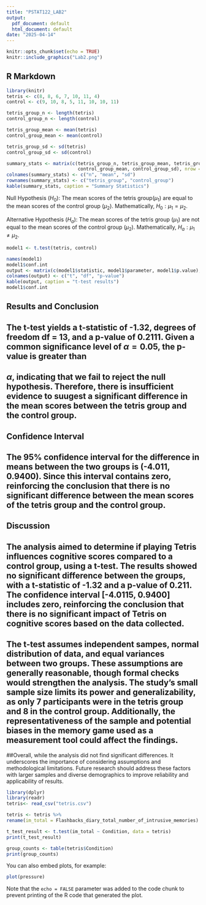 ```yaml
---
title: "PSTAT122_LAB2"
output:
  pdf_document: default
  html_document: default
date: "2025-04-14"
---
```


```r
knitr::opts_chunk$set(echo = TRUE)
knitr::include_graphics("Lab2.png")
```

## R Markdown

```r
library(knitr)
tetris <- c(8, 8, 6, 7, 10, 11, 4)
control <- c(9, 10, 8, 5, 11, 10, 10, 11)

tetris_group_n <- length(tetris)
control_group_n <- length(control)

tetris_group_mean <- mean(tetris)
control_group_mean <- mean(control)

tetris_group_sd <- sd(tetris)
control_group_sd <- sd(control)

summary_stats <- matrix(c(tetris_group_n, tetris_group_mean, tetris_group_sd, control_group_n,
                          control_group_mean, control_group_sd), nrow = 2, byrow = TRUE)
colnames(summary_stats) <- c("n", "mean", "sd")
rownames(summary_stats) <- c("tetris_group", "control_group")
kable(summary_stats, caption = "Summary Statistics")
```

Null Hypothesis ($H_0$): The mean scores of the tetris group($\mu_1$) are equal to the mean scores of the control group ($\mu_2$). Mathematically, $H_0: \mu_1 = \mu_2$.

Alternative Hypothesis ($H_a$): The mean scores of the tetris group ($\mu_1$) are not equal to the mean scores of the control group ($\mu_2$). Mathematically, $H_a: \mu_1 \neq \mu_2$.

```r
model1 <- t.test(tetris, control)

names(model1)
model1$conf.int
output <- matrix(c(model1$statistic, model1$parameter, model1$p.value), nrow = 1)
colnames(output) <- c("t", "df", "p-value")
kable(output, caption = "t-test results")
model1$conf.int
```

## Results and Conclusion

## The t-test yields a t-statistic of -1.32, degrees of freedom df = 13, and a p-value of 0.2111. Given a common significance level of $\alpha = 0.05$, the p-value is greater than

## $\alpha$, indicating that we fail to reject the null hypothesis. Therefore, there is insufficient evidence to suugest a significant difference in the mean scores between the tetris group and the control group.

## Confidence Interval

## The 95% confidence interval for the difference in means between the two groups is (-4.011, 0.9400). Since this interval contains zero, reinforcing the conclusion that there is no significant difference between the mean scores of the tetris group and the control group.

## Discussion

## The analysis aimed to determine if playing Tetris influences cognitive scores compared to a control group, using a t-test. The results showed no significant difference between the groups, with a t-statistic of -1.32 and a p-value of 0.211. The confidence interval [-4.0115, 0.9400] includes zero, reinforcing the conclusion that there is no significant impact of Tetris on cognitive scores based on the data collected.

## The t-test assumes independent sampes, normal distribution of data, and equal variances between two groups. These assumptions are generally reasonable, though formal checks would strengthen the analysis. The study's small sample size limits its power and generalizability, as only 7 participants were in the tetris group and 8 in the control group. Additionally, the representativeness of the sample and potential biases in the memory game used as a measurement tool could affect the findings.

##Overall, while the analysis did not find significant differences. It underscores the importance of considering assumptions and methodological limitations. Future research should address these factors with larger samples and diverse demographics to improve reliability and applicability of results.

```r
library(dplyr)
library(readr)
tetris<- read_csv("tetris.csv")

tetris <- tetris %>%
rename(im_total = Flashbacks_diary_total_number_of_intrusive_memories)

t_test_result <- t.test(im_total ~ Condition, data = tetris)
print(t_test_result)

group_counts <- table(tetris$Condition)
print(group_counts)
```
You can also embed plots, for example:

```r
plot(pressure)
```

Note that the `echo = FALSE` parameter was added to the code chunk to prevent printing of the R code that generated the plot.
